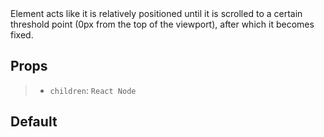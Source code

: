 
<Meta of={StickyBarStories} />

<Title>Sticky Bar</Title>

<Description>
  Element acts like it is relatively positioned until it is scrolled to a
  certain threshold point (0px from the top of the viewport), after which it
  becomes fixed.
</Description>

## Props

> *   `children`: `React Node`

## Default

<Canvas>
  <Story of={StickyBarStories.Default} />
</Canvas>
